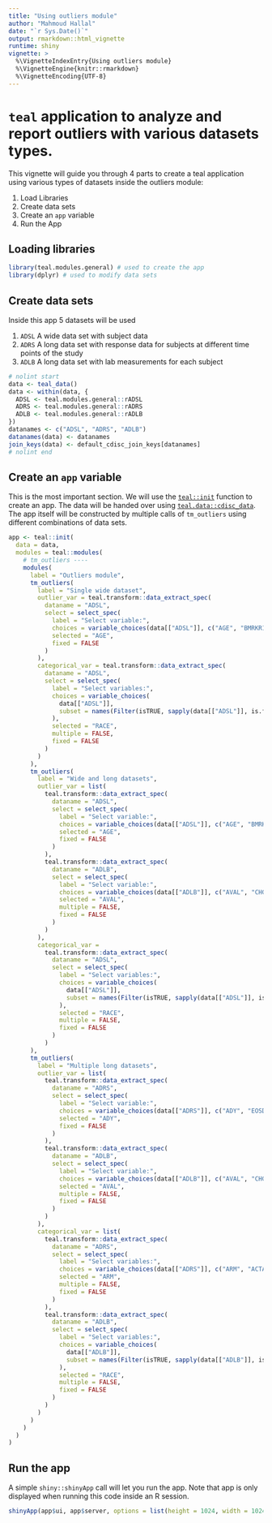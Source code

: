 ```yaml
---
title: "Using outliers module"
author: "Mahmoud Hallal"
date: "`r Sys.Date()`"
output: rmarkdown::html_vignette
runtime: shiny
vignette: >
  %\VignetteIndexEntry{Using outliers module}
  %\VignetteEngine{knitr::rmarkdown}
  %\VignetteEncoding{UTF-8}
---
```


# `teal` application to analyze and report outliers with various datasets types.

This vignette will guide you through 4 parts to create a teal application using
various types of datasets inside the outliers module:

1. Load Libraries
2. Create data sets
3. Create an `app` variable
4. Run the App

## Loading libraries

```r
library(teal.modules.general) # used to create the app
library(dplyr) # used to modify data sets
```

## Create data sets

Inside this app 5 datasets will be used

1. `ADSL` A wide data set with subject data
2. `ADRS` A long data set with response data for subjects at different time points of the study
3. `ADLB` A long data set with lab measurements for each subject

```r
# nolint start
data <- teal_data()
data <- within(data, {
  ADSL <- teal.modules.general::rADSL
  ADRS <- teal.modules.general::rADRS
  ADLB <- teal.modules.general::rADLB
})
datanames <- c("ADSL", "ADRS", "ADLB")
datanames(data) <- datanames
join_keys(data) <- default_cdisc_join_keys[datanames]
# nolint end
```

## Create an `app` variable

This is the most important section. We will use the [`teal::init`](https://insightsengineering.github.io/teal/reference/init) function to
create an app. The data will be handed over using [`teal.data::cdisc_data`](https://insightsengineering.github.io/teal.data/reference/cdisc_data). The app
itself will be constructed by multiple calls of `tm_outliers` using different
combinations of data sets.

```r
app <- teal::init(
  data = data,
  modules = teal::modules(
    # tm_outliers ----
    modules(
      label = "Outliers module",
      tm_outliers(
        label = "Single wide dataset",
        outlier_var = teal.transform::data_extract_spec(
          dataname = "ADSL",
          select = select_spec(
            label = "Select variable:",
            choices = variable_choices(data[["ADSL"]], c("AGE", "BMRKR1")),
            selected = "AGE",
            fixed = FALSE
          )
        ),
        categorical_var = teal.transform::data_extract_spec(
          dataname = "ADSL",
          select = select_spec(
            label = "Select variables:",
            choices = variable_choices(
              data[["ADSL"]],
              subset = names(Filter(isTRUE, sapply(data[["ADSL"]], is.factor)))
            ),
            selected = "RACE",
            multiple = FALSE,
            fixed = FALSE
          )
        )
      ),
      tm_outliers(
        label = "Wide and long datasets",
        outlier_var = list(
          teal.transform::data_extract_spec(
            dataname = "ADSL",
            select = select_spec(
              label = "Select variable:",
              choices = variable_choices(data[["ADSL"]], c("AGE", "BMRKR1")),
              selected = "AGE",
              fixed = FALSE
            )
          ),
          teal.transform::data_extract_spec(
            dataname = "ADLB",
            select = select_spec(
              label = "Select variable:",
              choices = variable_choices(data[["ADLB"]], c("AVAL", "CHG2")),
              selected = "AVAL",
              multiple = FALSE,
              fixed = FALSE
            )
          )
        ),
        categorical_var =
          teal.transform::data_extract_spec(
            dataname = "ADSL",
            select = select_spec(
              label = "Select variables:",
              choices = variable_choices(
                data[["ADSL"]],
                subset = names(Filter(isTRUE, sapply(data[["ADSL"]], is.factor)))
              ),
              selected = "RACE",
              multiple = FALSE,
              fixed = FALSE
            )
          )
      ),
      tm_outliers(
        label = "Multiple long datasets",
        outlier_var = list(
          teal.transform::data_extract_spec(
            dataname = "ADRS",
            select = select_spec(
              label = "Select variable:",
              choices = variable_choices(data[["ADRS"]], c("ADY", "EOSDY")),
              selected = "ADY",
              fixed = FALSE
            )
          ),
          teal.transform::data_extract_spec(
            dataname = "ADLB",
            select = select_spec(
              label = "Select variable:",
              choices = variable_choices(data[["ADLB"]], c("AVAL", "CHG2")),
              selected = "AVAL",
              multiple = FALSE,
              fixed = FALSE
            )
          )
        ),
        categorical_var = list(
          teal.transform::data_extract_spec(
            dataname = "ADRS",
            select = select_spec(
              label = "Select variables:",
              choices = variable_choices(data[["ADRS"]], c("ARM", "ACTARM")),
              selected = "ARM",
              multiple = FALSE,
              fixed = FALSE
            )
          ),
          teal.transform::data_extract_spec(
            dataname = "ADLB",
            select = select_spec(
              label = "Select variables:",
              choices = variable_choices(
                data[["ADLB"]],
                subset = names(Filter(isTRUE, sapply(data[["ADLB"]], is.factor)))
              ),
              selected = "RACE",
              multiple = FALSE,
              fixed = FALSE
            )
          )
        )
      )
    )
  )
)
```
## Run the app

A simple `shiny::shinyApp` call will let you run the app. 
Note that app is only displayed when running this code inside an R session.  

```r
shinyApp(app$ui, app$server, options = list(height = 1024, width = 1024))
```
